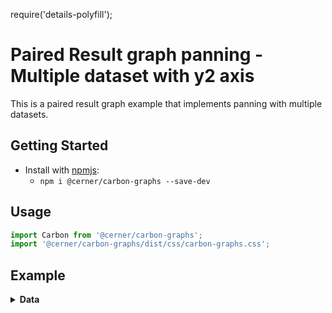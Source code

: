 require('details-polyfill');

# Paired Result graph panning - Multiple dataset with y2 axis

This is a paired result graph example that implements panning with multiple datasets.

## Getting Started

- Install with [npmjs](https://www.npmjs.com):
  - `npm i @cerner/carbon-graphs --save-dev`

## Usage
```js
import Carbon from '@cerner/carbon-graphs';
import '@cerner/carbon-graphs/dist/css/carbon-graphs.css';
```

## Example
<PairedResultGraphPanning />

<details>
<summary style={{ fontSize: 24 }}>
<b>Data</b>
</summary>

### Graph Config object
<GraphConfig />

### Data object
#### Dataset 1
<DataObject1 />

#### Dataset 2
<DataObject2 />
</details>
